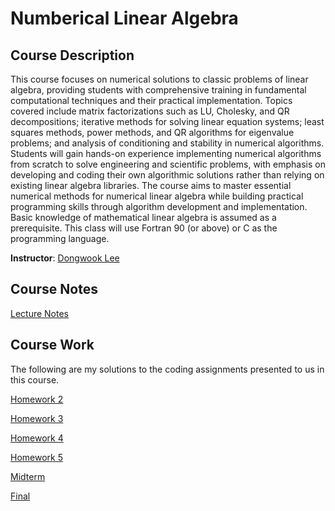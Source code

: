 # Numberical Linear Algebra

## Course Description

This course focuses on numerical solutions to classic problems of linear algebra, providing students with comprehensive training in fundamental computational techniques and their practical implementation. Topics covered include matrix factorizations such as LU, Cholesky, and QR decompositions; iterative methods for solving linear equation systems; least squares methods, power methods, and QR algorithms for eigenvalue problems; and analysis of conditioning and stability in numerical algorithms. Students will gain hands-on experience implementing numerical algorithms from scratch to solve engineering and scientific problems, with emphasis on developing and coding their own algorithmic solutions rather than relying on existing linear algebra libraries. The course aims to master essential numerical methods for numerical linear algebra while building practical programming skills through algorithm development and implementation. Basic knowledge of mathematical linear algebra is assumed as a prerequisite. This class will use Fortran 90 (or above) or C as the programming language.

**Instructor**: [Dongwook Lee](https://users.soe.ucsc.edu/~dongwook/)

## Course Notes

[Lecture Notes](notes/am213a.pdf)

## Course Work

The following are my solutions to the coding assignments presented to us in this course.

[Homework 2](docs/hw2.pdf)

[Homework 3](docs/hw3.pdf)

[Homework 4](docs/hw4.pdf)

[Homework 5](docs/hw5.pdf)

[Midterm](docs/midterm.pdf)

[Final](docs/final.pdf)
